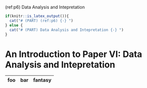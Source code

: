 (ref:p6) Data Analysis and Intepretation

```r
if(knitr::is_latex_output()){
  cat("# (PART) (ref:p6) {-} ")
} else {
  cat("# (PART) Data Analysis and Intepretation {-} ")
}
```

# An Introduction to Paper VI: Data Analysis and Intepretation {#p6}

| foo  |  bar | fantasy |
| :--- | ---: | :-----: |